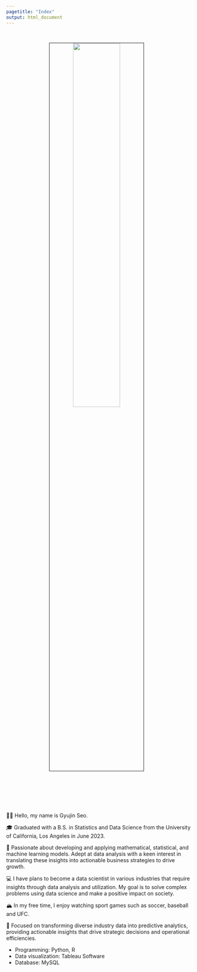 ```yaml
---
pagetitle: "Index"
output: html_document
---
```


<link rel="stylesheet" href="styles.css" type="text/css">
<link rel="stylesheet" href="site_libs/academicons-1.9.1/css/academicons.min.css"/>

<br>

<p align="center">
<img src="images/profile_picture_recent.jpg" style="width:50%; border:0.5px solid; margin-right: 20px" align="center">
</p>
<br>

<br><br><br>

👋🏽 Hello, my name is Gyujin Seo.

🎓 Graduated with a B.S. in Statistics and Data Science from the University of California, Los Angeles in June 2023.

🌇 Passionate about developing and applying mathematical, statistical, and machine learning models. Adept at data analysis with a keen interest in translating these insights into actionable business strategies to drive growth.

💻 I have plans to become a data scientist in various industries that require insights through data analysis and utilization. My goal is to solve complex problems using data science and make a positive impact on society.

🏔 In my free time, I enjoy watching sport games such as soccer, baseball and UFC.   

💪 Focused on transforming diverse industry data into predictive analytics, providing actionable insights that drive strategic decisions and operational efficiencies.

+ Programming: Python, R
+ Data visualization: Tableau Software
+ Database: MySQL
